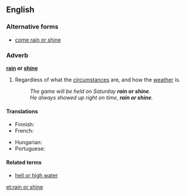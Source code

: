 ==English==

===Alternative forms===
* [[come rain or shine]]

===Adverb===
'''[[rain]] or [[shine]]'''

# {{idiomatic}} Regardless of what the [[circumstance]]s are, and how the [[weather]] is.
#: ''The game will be held on Saturday '''rain or shine'''.''
#: ''He always showed up right on time, '''rain or shine'''.''

====Translations====
{{trans-top}}
* Finnish: {{t-|fi|satoi tai paistoi}}
* French: {{t-|fr|par tous les temps}}
{{trans-mid}}
* Hungarian: {{t-|hu|akár esik, akár fúj}}
* Portuguese: {{t-|pt|faça chuva ou faça sol}}
{{trans-bottom}}

====Related terms====
* [[hell or high water]]

[[et:rain or shine]]